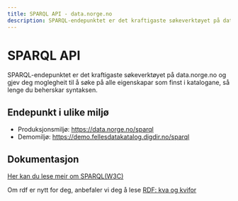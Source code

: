 ```yaml
---
title: SPARQL API - data.norge.no
description: SPARQL-endepunktet er det kraftigaste søkeverktøyet på data.norge.no.
---
```


# SPARQL API

<Ingress size='xs'>
    SPARQL-endepunktet er det kraftigaste søkeverktøyet på data.norge.no og gjev deg moglegheit til å søke på alle
    eigenskapar som finst i katalogane, så lenge du beherskar syntaksen.
</Ingress>

## Endepunkt i ulike miljø

- Produksjonsmiljø: https://data.norge.no/sparql
- Demomiljø: https://demo.fellesdatakatalog.digdir.no/sparql

## Dokumentasjon

[Her kan du lese meir om SPARQL(W3C)](https://www.w3.org/TR/sparql11-overview/)

Om rdf er nytt for deg, anbefaler vi deg å lese [RDF: kva og kvifor](/docs/sharing-data/rdf)
